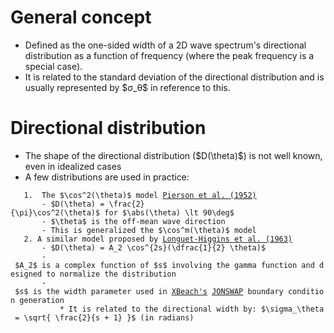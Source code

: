 = General concept =
* Defined as the one-sided width of a 2D wave spectrum's directional distribution as a function of frequency (where the peak frequency is a special case).
* It is related to the standard deviation of the directional distribution and is usually represented by $σ_θ$ in reference to this.

= Directional distribution =
* The shape of the directional distribution ($D(\theta)$) is not well known, even in idealized cases
* A few distributions are used in practice:
	1.  The $\cos^2(\theta)$ model [[Pierson et al. (1952)]]
		- $D(\theta) = \frac{2}{\pi}\cos^2(\theta)$ for $\abs(\theta) \lt 90\deg$
		- $\theta$ is the off-mean wave direction
		- This is generalized the $\cos^m(\theta)$ model
	2. A similar model proposed by [[Longuet-Higgins et al. (1963)]]
		- $D(\theta) = A_2 \cos^{2s}(\dfrac{1}{2} \theta)$
		- $A_2$ is a complex function of $s$ involving the gamma function and designed to normalize the distribution
		- $s$ is the width parameter used in [[XBeach|XBeach's]] [[JONSWAP]] boundary condition generation
			* It is related to the directional width by: $\sigma_\theta = \sqrt{ \frac{2}{s + 1} }$ (in radians)
